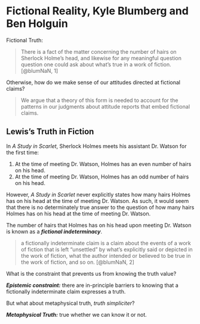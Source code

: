 # Fictional Reality, Kyle Blumberg and Ben Holguin

Fictional Truth:

> There is a fact of the matter concerning the number of hairs on Sherlock Holme's head, and likewise for any meaningful question question one could ask about what's true in a work of fiction. [@blumNaN, 1]

Otherwise, how do we make sense of our attitudes directed at fictional claims?

> We argue that a theory of this form is needed to account for the patterns in our judgments about attitude reports that embed fictional claims.

## Lewis's Truth in Fiction

In *A Study in Scarlet*, Sherlock Holmes meets his assistant Dr. Watson for the first time:

1. At the time of meeting Dr. Watson, Holmes has an even number of hairs on his head.
2. At the time of meeting Dr. Watson, Holmes has an odd number of hairs on his head.

However, *A Study in Scarlet* never explicitly states how many hairs Holmes has on his head at the time of meeting Dr. Watson. As such, it would seem that there is no determinately true answer to the question of how many hairs Holmes has on his head at the time of meeting Dr. Watson.

The number of hairs that Holmes has on his head upon meeting Dr. Watson is known as a ***fictional indeterminacy***.

> a fictionally indeterminate claim is a claim about the events of a work of fiction that is left “unsettled” by what’s explicitly said or depicted in the work of fiction, what the author intended or believed to be true in the work of fiction, and so on. [@blumNaN, 2]

What is the constraint that prevents us from knowing the truth value?

***Epistemic constraint:*** there are in-principle barriers to knowing that a fictionally indeterminate claim expresses a truth.

But what about metaphysical truth, *truth simpliciter*?

***Metaphysical Truth:*** true whether we can know it or not.

